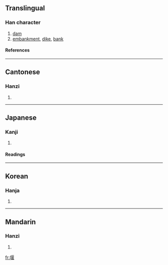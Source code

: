 ==Translingual==
===Han character===
{{Han char|rn=32|rad=土|as=09|sn=12|four=4111<sub>4</sub>|canj=土尸日女 (GSAV)}}
# [[dam]]
# [[embankment]], [[dike]], [[bank]]
====References====
{{Han ref|kx=0234.040|dkj=05274|dj=0471.120|hdz=10461.050|uh=5830|ud=22576|bh=B3F7|bd=46071}}
----
==Cantonese==
===Hanzi===
{{yue-hanzi|jyut=|y=yin2}}
# {{defn|Cantonese}}
----
==Japanese==
===Kanji===
{{ja-kanji|grade=|rs=土09}}
# {{defn|Japanese}} 
====Readings====
{{ja-readings|on=[[えん]] (en)|kun=[[せき]] (seki), [[せく]] (seku)}}
----
==Korean==
===Hanja===
{{ko-hanja|hangeul=언|rv=eon|mr=ŏn}}
# {{defn|Korean}}
----
==Mandarin==
===Hanzi===
{{cmn-hanzi|pin=[[yàn]] (yan4)|wg=yen<sup>4</sup>}}
# {{defn|Mandarin}}

[[fr:堰]]